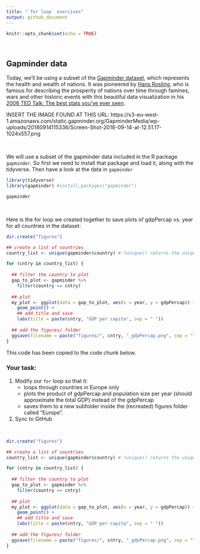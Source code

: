 ```yaml
---
title: "`for loop` exercises"
output: github_document
---
```


```r
knitr::opts_chunk$set(echo = TRUE)
```

<br>

## Gapminder data

Today, we'll be using a subset of the [Gapminder dataset](https://www.gapminder.org/tools/?from=world#$chart-type=bubbles), which represents the health and wealth of nations. It was pioneered by [Hans Rosling](https://www.ted.com/speakers/hans_rosling), who is famous for describing the prosperity of nations over time through famines, wars and other historic events with this beautiful data visualization in his [2006 TED Talk: The best stats you've ever seen](https://www.ted.com/talks/hans_rosling_shows_the_best_stats_you_ve_ever_seen). 
 

INSERT THE IMAGE FOUND AT THIS URL: https://s3-eu-west-1.amazonaws.com/static.gapminder.org/GapminderMedia/wp-uploads/20180914115336/Screen-Shot-2018-09-14-at-12.51.17-1024x557.png

<br>


We will use a subset of the gapminder data included in the R package `gapminder`. So first we need to install that package and load it, along with the tidyverse. Then have a look at the data in `gapminder`

```r

library(tidyverse)
library(gapminder) #install.packages("gapminder")

gapminder

```

<br>

Here is the for loop we created together to save plots of gdpPercap vs. year for all countries in the dataset:

```r

dir.create("figures") 

## create a list of countries
country_list <- unique(gapminder$country) # ?unique() returns the unique values

for (cntry in country_list) {
  
  ## filter the country to plot
  gap_to_plot <- gapminder %>%
    filter(country == cntry)
  
  ## plot
  my_plot <- ggplot(data = gap_to_plot, aes(x = year, y = gdpPercap)) + 
    geom_point() +
    ## add title and save
    labs(title = paste(cntry, "GDP per capita", sep = " "))
  
  ## add the figures/ folder
  ggsave(filename = paste("figures/", cntry, "_gdpPercap.png", sep = ""), plot = my_plot)
} 

```

This code has been copied to the code chunk below.

### Your task:

1. Modify our `for` loop so that it: 
    - loops through countries in Europe only
    - plots the product of gdpPercap and population size per year (should approximate the total GDP) instead of the gdpPercap
    - saves them to a new subfolder inside the (recreated) figures folder called "Europe".
1. Sync to GitHub

<br>

```r

dir.create("figures") 

## create a list of countries
country_list <- unique(gapminder$country) # ?unique() returns the unique values

for (cntry in country_list) {
  
  ## filter the country to plot
  gap_to_plot <- gapminder %>%
    filter(country == cntry)
  
  ## plot
  my_plot <- ggplot(data = gap_to_plot, aes(x = year, y = gdpPercap)) + 
    geom_point() +
    ## add title and save
    labs(title = paste(cntry, "GDP per capita", sep = " "))
  
  ## add the figures/ folder
  ggsave(filename = paste("figures/", cntry, "_gdpPercap.png", sep = ""), plot = my_plot)
} 

```

<br> 
